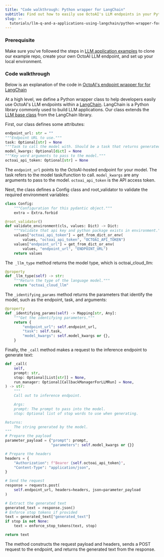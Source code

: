 ```yaml
---
title: "Code walkthrough: Python wrapper for LangChain"
subtitle: Find out how to easily use OctoAI's LLM endpoints in your Python applications
slug: >-
  tutorials/llm-q-and-a-applications-using-langchain/python-wrapper-for-langchain
---
```


### Prerequisite

Make sure you've followed the steps in [LLM application examples](environment-setup) to clone our example repo, create your own OctoAI LLM endpoint, and set up your local environment.

### Code walkthrough

Below is an explanation of the code in [OctoAI's endpoint wrapper for for LangChain](https://github.com/langchain-ai/langchain/blob/master/libs/langchain/langchain/llms/octoai%5Fendpoint.py)

At a high level, we define a Python wrapper class to help developers easily use OctoAI's LLM endpoints within a [LangChain](https://python.langchain.com/docs/modules/model_io/llms/quick_start). LangChain is a Python library commonly used to build LLM applications. Our class extends the [LLM base class](https://python.langchain.com/docs/modules/model_io/llms/quick_start) from the LangChain library.

First, our class defines some attributes:

```Python Python
endpoint_url: str = ""
"""Endpoint URL to use."""
task: Optional[str] = None
"""Task to call the model with. Should be a task that returns generated_text."""
model_kwargs: Optional[dict] = None
"""Key word arguments to pass to the model."""
octoai_api_token: Optional[str] = None
```

The `endpoint_url` points to the OctoAI-hosted endpoint for your model. The task refers to the model task/function to call. `model_kwargs` are any arguments to pass to the model. `octoai_api_token` is the API access token.

Next, the class defines a Config class and root_validator to validate the required environment variables:

```Python Python
class Config:
    """Configuration for this pydantic object."""
    extra = Extra.forbid

@root_validator()
def validate_environment(cls, values: Dict) -> Dict:
    """Validate that api key and python package exists in environment."""
    values["octoai_api_token"] = get_from_dict_or_env(
        values, "octoai_api_token", "OCTOAI_API_TOKEN")
    values["endpoint_url"] = get_from_dict_or_env(
        values, "endpoint_url", "ENDPOINT_URL")
    return values
```

The` _llm_type` method returns the model type, which is octoai_cloud_llm:

```Python Python
@property
def _llm_type(self) -> str:
    """Return the type of the language model."""
    return "octoai_cloud_llm"
```

The `_identifying_params` method returns the parameters that identify the model, such as the endpoint, task, and arguments:

```Python Python
@property
def _identifying_params(self) -> Mapping[str, Any]:
    """Get the identifying parameters."""
    return {
        "endpoint_url": self.endpoint_url,
        "task": self.task,
        "model_kwargs": self.model_kwargs or {},
    }
```

Finally, the `_call` method makes a request to the inference endpoint to generate text:

```Python Python
def _call(
    self,
    prompt: str,
    stop: Optional[List[str]] = None,
    run_manager: Optional[CallbackManagerForLLMRun] = None,
) -> str:
    """
    Call out to inference endpoint.

    Args:
    prompt: The prompt to pass into the model.
    stop: Optional list of stop words to use when generating.

Returns:
    The string generated by the model.
"""
# Prepare the payload
parameter_payload = {"prompt": prompt,
                     "parameters": self.model_kwargs or {}}

# Prepare the headers
headers = {
    "Authorization": f"Bearer {self.octoai_api_token}",
    "Content-Type": "application/json",
}

# Send the request
response = requests.post(
    self.endpoint_url, headers=headers, json=parameter_payload
)

# Extract the generated text
generated_text = response.json()
# Enforce stop tokens if provided
text = generated_text["generated_text"]
if stop is not None:
    text = enforce_stop_tokens(text, stop)

return text
```

The method constructs the request payload and headers, sends a POST request to the endpoint, and returns the generated text from the response.
